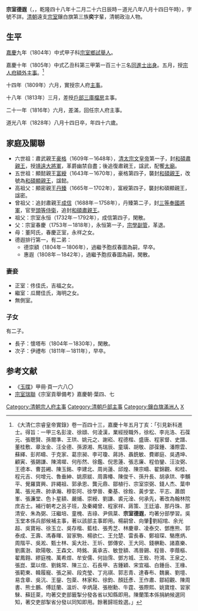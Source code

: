 {{Hatnote|这是[[满族人名|满族人名]]，只称名而不与姓氏连用，其姓氏为[[爱新觉罗氏|爱新觉罗]]。}}
'''宗室德遐'''（{{lang-mnc|ᡠᡴᠰᡠᠨ<br /> ᡩᡝᡥᡳᠶᠠ|z=Uksun Dehiya}}，{{bd|1784年|1月18日|1828年|9月22日|catIdx=Z宗}}，乾隆四十八年十二月二十六日辰時－道光八年八月十四日午時），字號不詳。[[清朝|清朝]]遠支[[宗室|宗室]]鑲白旗第三族'''奕'''字輩，清朝政治人物。

==生平==
[[嘉慶|嘉慶]]九年（1804年）中式甲子科[[宗室鄉試|宗室鄉試]][[舉人|舉人]]。

嘉慶十年（1805年）中式乙丑科第三甲第一百三十三名[[同進士出身|同進士出身]]。五月，授[[宗人府|宗人府]][[額外主事|額外主事]]。<ref>《大清仁宗睿皇帝實錄》卷一百四十三，嘉慶十年五月丁亥：「引見新科進士。得旨：一甲三名彭浚、徐頲、何淩漢，業經授職外，徐松、李兆洛、石葆元、張聰賢、孫爾準、王珙、姚元之、謝崧、程德楷、盛唐、程家督、史譜、董桂敷、章汝金、汪全德、孫源湘、馬瑞辰、童璜、胡敬、邵葆鍾、潘際雲、蘇繹、彭邦疇、于克家、葛宗昶、李可瓊、蔣詩、聶銑敏、費卿庭、吳遇坤、顧寅、張錫謙、陳鴻墀、何彤然、徐鑑、倪思蓮、張志廉、程伯鑾、汪汝弼、王德本、曹芸緗、陳玉銘、李建北、周尚蓮、邱煌、陳宗疇、翟錦觀、和桂、程元吉、何增元、魯垂紳、姚原紱、周壽椿、陳俊千、孫升長、胡承珙、李黼平、覺羅寶興、許繩祖、郭承恩、龔元鼎、鄒植行、宗室崇弼、錢人杰、葉申萬、張光燾、帥承瀚、穆彰阿、徐學晉、秦基、徐銓、黃步堂、平志、蕭朗峯、張濂堂、色卜星額、嚴烳、崇綬、劉謙、裘元淦、何承先，著改為翰林院庶吉士。補行朝考之呂子班，及秦繩曾、程家祥、蔣策、王廷濬、那丹珠、那清安、朱為弼、汪繼培、童槐、吉祿、尹佩棻、'''宗室德遐'''，均著分部學習。吳玉堂本係兵部候補主事，著以該部主事即用。楊嗣曾、向肇劉紹琯、余光超、吳寶裕、徐玉立、吳存楷、藍桂、張秀芝、林慶章、凌泰交、鄧應熊、郭泰成、王壽、馮春暉、習家駒、楊欲仁、王允楚、雷長春、鄭祖琛、駱應炳、周階平、吳淞、甄士林、奚大壯、王圻、鄧傳安、王大同、錢楙勳、諸嘉樂、劉廣澍、歐陽敬、王森文、時銘、黃承吉、敏登額、馮晉錫、程晉、李蔭樞、翟鳳翱、繆庭槐、萬希煜、牟安儒、何詒霈、鄧方城、王銓、符鴻、王泉之、張崑、葉以倌、劉銘常、陳三立、石長甲、吉鍾穎、宋宜福、白鍾岳、王椽、張範東、韓履寵、張之昶、段克瑩、丁兆祺、郭志青、達春布、魏襄、劉壇、易含章、吳沆、王鋆、包棻、林家和、徐鈞、顏廷彥、王作肅、鄒紹觀、陳周書、熊士鵬、傅廷蘭、溫炘、辛炳晟、張樹勳、牛霆、張際熙、姚寶煃、習家騋、蘇廷棻，均著交吏部籤掣分發各省以知縣即用。陳蘭策本係捐納候選同知，著交吏部掣省分發以同知即用。餘著歸班銓選。」</ref>

十四年（1809年）六月，實授宗人府[[主事|主事]]。

十八年（1813年）三月，差授[[戶部|戶部]][[三庫|三庫]][[檔房|檔房]]主事。

二十一年（1816年）六月，差滿，回任宗人府主事。

道光八年（1828年）八月十四日卒，年四十六歲。

==家庭及關聯==
*六世祖：肅武親王[[豪格|豪格]]（1609年－1648年），[[清太宗文皇帝|清太宗文皇帝]]第一子，封[[和碩肅親王|和碩肅親王]]，授[[靖遠大將軍|靖遠大將軍]]，革爵幽禁自盡；後追復肅親王，諡武，配饗[[太廟|太廟]]。
*五世祖：顯懿親王[[富綬|富綬]]（1643年－1670年），豪格第四子，襲封[[和碩親王|和碩親王]]，改號為[[和碩顯親王|和碩顯親王]]，諡懿。
*高祖父：顯密親王[[丹臻|丹臻]]（1665年－1702年），富綬第四子，襲封和碩顯親王，諡密。
*曾祖父：追封肅親王[[成信|成信]]（1688年－1758年），丹臻第二子，封[[三等奉國將軍|三等奉國將軍]]，官至[[頭等侍衛|頭等侍衛]]，追封[[和碩肅親王|和碩肅親王]]。
*祖父：宗室永恒（1732年－1792年），成信第四子，閑散。
*父：宗室春慶（1753年－1818年），永恒第一子，[[宗學|宗學]][[副管|副管]]，革退。
*母：董阿氏，春慶正室，永祥之女。
*德遐排行第一，有二弟：
**德崇額（1804年－1806年），過繼予胞叔春圖為嗣，早卒。
**惠遐（1808年－1842年），過繼予胞叔春圖為嗣，閑散。

===妻妾===
*正室：佟佳氏，吉福之女。
*繼室：瓜爾佳氏，海明之女。
*無側室。

===子女===
有二子。
*長子：懷塔布（1804年－1830年），閑散。
*次子：伊禮布（1811年－1811年），早卒。

==参考文献==
{{reflist}}
*《[[玉牒|玉牒]]》甲冊·頁一六八〇
*[[宗室瑞聯|宗室瑞聯]]《宗室貢舉備考》嘉慶朝·葉四、七

{{嘉慶十年乙丑科殿試金榜}}
{{DEFAULTSORT:Z宗}}
[[Category:清朝宗人府主事|Category:清朝宗人府主事]]
[[Category:清朝戶部主事|Category:清朝戶部主事]]
[[Category:鑲白旗滿洲人|Category:鑲白旗滿洲人]]
[[Category:清朝宗室|X]]
